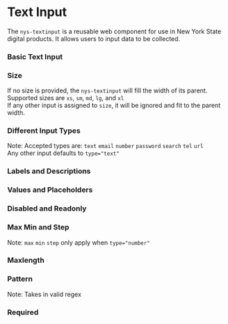 
<Meta of={NysTextinputStories} title="Components/Textinput/Documentation" />


# Text Input
The `nys-textinput` is a reusable web component for use in New York State digital products. It allows users to input data to be collected.

### Basic Text Input

<Canvas of={NysTextinputStories.Blank} />

### Size

If no size is provided, the `nys-textinput` will fill the width of its parent. Supported sizes are `xs`, `sm`, `md`, `lg`, and `xl`\
If any other input is assigned to `size`, it will be ignored and fit to the parent width.

<Canvas of={NysTextinputStories.Size} />

### Different Input Types
Note: Accepted types are: `text` `email` `number` `password` `search` `tel` `url`\
Any other input defaults to `type="text"`
<Canvas of={NysTextinputStories.DifferentTypes} />

### Labels and Descriptions

<Canvas of={NysTextinputStories.DescriptionSlot} />

### Values and Placeholders

<Canvas of={NysTextinputStories.ValueAndPlaceholder} />

### Disabled and Readonly

<Canvas of={NysTextinputStories.DisabledAndReadonly} />

### Max Min and Step
Note: `max` `min` `step` only apply when `type="number"`
<Canvas of={NysTextinputStories.MaxMinAndStep} />

### Maxlength

<Canvas of={NysTextinputStories.Maxlength} />

### Pattern
Note: Takes in valid regex 
<Canvas of={NysTextinputStories.Pattern} />

### Required

<Canvas of={NysTextinputStories.Required} />